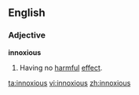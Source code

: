 ==English==

===Adjective===
'''innoxious'''

# Having no [[harmful]] [[effect]].

[[ta:innoxious]]
[[vi:innoxious]]
[[zh:innoxious]]